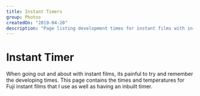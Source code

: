 ```yaml
---
title: Instant Timers
group: Photos
createdOn: "2019-04-20"
description: "Page listing development times for instant films with in-built timer."
---
```



# Instant Timer

When going out and about with instant films, its painful to try and remember the developing times. This page contains the times and temperatures for Fuji instant films that I use as well as having an inbuilt timer.

<TimerPage />
